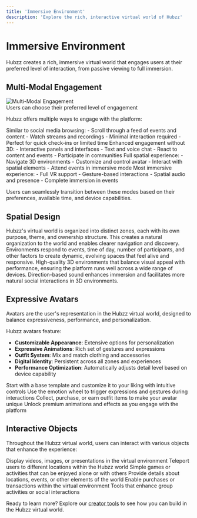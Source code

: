 ```yaml
---
title: 'Immersive Environment'
description: 'Explore the rich, interactive virtual world of Hubzz'
---
```


# Immersive Environment

Hubzz creates a rich, immersive virtual world that engages users at their preferred level of interaction, from passive viewing to full immersion.

## Multi-Modal Engagement

<Frame>
  <img src="/images/multi-modal.png" alt="Multi-Modal Engagement" />
  <figcaption>Users can choose their preferred level of engagement</figcaption>
</Frame>

Hubzz offers multiple ways to engage with the platform:

<Tabs>
  <Tab title="Passive Mode">
    Similar to social media browsing:
    - Scroll through a feed of events and content
    - Watch streams and recordings
    - Minimal interaction required
    - Perfect for quick check-ins or limited time
  </Tab>
  <Tab title="Active 2D">
    Enhanced engagement without 3D:
    - Interactive panels and interfaces
    - Text and voice chat
    - React to content and events
    - Participate in communities
  </Tab>
  <Tab title="Active 3D">
    Full spatial experience:
    - Navigate 3D environments
    - Customize and control avatar
    - Interact with spatial elements
    - Attend events in immersive mode
  </Tab>
  <Tab title="VR Mode">
    Most immersive experience:
    - Full VR support
    - Gesture-based interactions
    - Spatial audio and presence
    - Complete immersion in events
  </Tab>
</Tabs>

Users can seamlessly transition between these modes based on their preferences, available time, and device capabilities.

## Spatial Design

<CardGroup cols={2}>
  <Card title="Zone-Based Architecture" icon="map">
    Hubzz's virtual world is organized into distinct zones, each with its own purpose, theme, and ownership structure. This creates a natural organization to the world and enables clearer navigation and discovery.
  </Card>
  <Card title="Dynamic Environments" icon="wand-magic-sparkles">
    Environments respond to events, time of day, number of participants, and other factors to create dynamic, evolving spaces that feel alive and responsive.
  </Card>
  <Card title="Optimized Visuals" icon="eye">
    High-quality 3D environments that balance visual appeal with performance, ensuring the platform runs well across a wide range of devices.
  </Card>
  <Card title="Spatial Audio" icon="headphones">
    Direction-based sound enhances immersion and facilitates more natural social interactions in 3D environments.
  </Card>
</CardGroup>

## Expressive Avatars

<Note>
Avatars are the user's representation in the Hubzz virtual world, designed to balance expressiveness, performance, and personalization.
</Note>

Hubzz avatars feature:

- **Customizable Appearance**: Extensive options for personalization
- **Expressive Animations**: Rich set of gestures and expressions
- **Outfit System**: Mix and match clothing and accessories
- **Digital Identity**: Persistent across all zones and experiences
- **Performance Optimization**: Automatically adjusts detail level based on device capability

<Steps>
  <Step title="Create Your Avatar">
    Start with a base template and customize it to your liking with intuitive controls
  </Step>
  <Step title="Express Yourself">
    Use the emotion wheel to trigger expressions and gestures during interactions
  </Step>
  <Step title="Personalize Your Style">
    Collect, purchase, or earn outfit items to make your avatar unique
  </Step>
  <Step title="Level Up Your Presence">
    Unlock premium animations and effects as you engage with the platform
  </Step>
</Steps>

## Interactive Objects

Throughout the Hubzz virtual world, users can interact with various objects that enhance the experience:

<CardGroup cols={2}>
  <Card title="Media Players" icon="photo-film">
    Display videos, images, or presentations in the virtual environment
  </Card>
  <Card title="Portals" icon="portal-enter">
    Teleport users to different locations within the Hubzz world
  </Card>
  <Card title="Mini-Games" icon="gamepad">
    Simple games or activities that can be enjoyed alone or with others
  </Card>
  <Card title="Information Points" icon="circle-info">
    Provide details about locations, events, or other elements of the world
  </Card>
  <Card title="Commerce Objects" icon="store">
    Enable purchases or transactions within the virtual environment
  </Card>
  <Card title="Social Facilitators" icon="users">
    Tools that enhance group activities or social interactions
  </Card>
</CardGroup>

Ready to learn more? Explore our [creator tools](/the-virtual-world/creator-tools) to see how you can build in the Hubzz virtual world. 